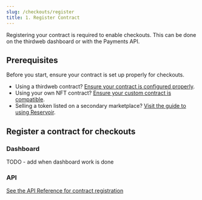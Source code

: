 ```yaml
---
slug: /checkouts/register
title: 1. Register Contract
---
```


Registering your contract is required to enable checkouts. This can be done on the thirdweb dashboard or with the Payments API.

## Prerequisites

Before you start, ensure your contract is set up properly for checkouts.

- Using a thirdweb contract? [Ensure your contract is configured properly](TODO).
- Using your own NFT contract? [Ensure your custom contract is compatible](TODO).
- Selling a token listed on a secondary marketplace? [Visit the guide to using Reservoir](TODO).

## Register a contract for checkouts

### Dashboard

TODO - add when dashboard work is done

### API

[See the API Reference for contract registration](TODO)
